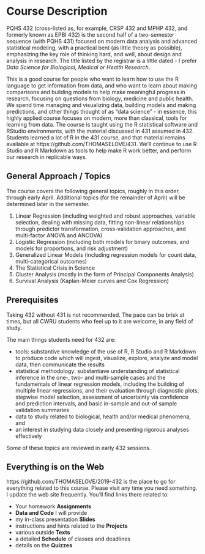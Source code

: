 # Course Description

PQHS 432 (cross-listed as, for example, CRSP 432 and MPHP 432, and formerly known as EPBI 432) is the second half of a two-semester sequence (with PQHS 431) focused on modern data analysis and advanced statistical modeling, with a practical bent (as little theory as possible), emphasizing the key role of thinking hard, and well, about design and analysis in research. The title listed by the registrar is a little dated - I prefer *Data Science for Biological, Medical or Health Research*.

This is a good course for people who want to learn how to use the R language to get information from data, and who want to learn about making comparisons and building models to help make meaningful progress in research, focusing on questions from biology, medicine and public health. We spend time managing and visualizing data, building models and making predictions, and other things thought of as "data science" - in essence, this highly applied course focuses on modern, more than classical, tools for learning from data. The course is taught using the R statistical software and RStudio environments, with the material discussed in 431 assumed in 432. Students learned a lot of R in the 431 course, and that material remains available at https://github.com/THOMASELOVE/431. We'll continue to use R Studio and R Markdown as tools to help make R work better, and perform our research in replicable ways.

## General Approach / Topics

The course covers the following general topics, roughly in this order, through early April. Additional topics (for the remainder of April) will be determined later in the semester.

1. Linear Regression (including weighted and robust approaches, variable selection, dealing with missing data, fitting non-linear relationships through predictor transformation, cross-validation approaches, and multi-factor ANOVA and ANCOVA)
2. Logistic Regression (including both models for binary outcomes, and models for proportions, and risk adjustment)
3. Generalized Linear Models (including regression models for count data, multi-categorical outcomes)
4. The Statistical Crisis in Science
5. Cluster Analysis (mostly in the form of Principal Components Analysis)
6. Survival Analysis (Kaplan-Meier curves and Cox Regression)

## Prerequisites

Taking 432 without 431 is not recommended. The pace can be brisk at times, but all CWRU students who feel up to it are welcome, in any field of study. 

The main things students need for 432 are:

- tools: substantive knowledge of the use of R, R Studio and R Markdown to produce code which will ingest, visualize, explore, analyze and model data, then communicate the results
- statistical methodology: substantiave understanding of statistical inference in the one-, two- and multi-sample cases and the fundamentals of linear regression models, including the building of multiple linear regressions, and their evaluation through diagnostic plots, stepwise model selection, assessment of uncertainty via confidence and prediction intervals, and basic in-sample and out-of sample validation summaries
- data to study related to biological, health and/or medical phenomena, and 
- an interest in studying data closely and presenting rigorous analyses effectively

Some of these topics are reviewed in early 432 sessions.

## Everything is on the Web

https://github.com/THOMASELOVE/2019-432 is the place to go for everything related to this course. Please visit any time you need something. I update the web site frequently. You'll find links there related to:

- Your homework **Assignments**
- **Data and Code** I will provide
- my in-class presentation **Slides**
- instructions and hints related to the **Projects**
- various outside **Texts**
- a detailed **Schedule** of classes and deadlines
- details on the **Quizzes**


